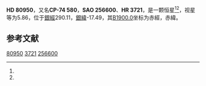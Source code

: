 {{Starbox begin
| name = HD 80950
}}
{{Starbox observe
| epoch = [[J2000.0|J2000.0]]
| constell = {{星座名待查}}<ref name=SIMBAD>{{cite web
 | url=http://simbad.u-strasbg.fr/simbad/sim-id?Ident=HR+3721
 | title=Pulsating variable Star
 | publisher=Centre de Données astronomiques de Strasbourg
 | work=SIMBAD
 | accessdate=2012-07-13
 | archive-date=2016-03-17
 | archive-url=https://web.archive.org/web/20160317123718/http://simbad.u-strasbg.fr/simbad/sim-id?Ident=HR+3721
 | dead-url=no
 }}</ref><ref name=DATA>{{cite web
 | url=http://vizier.u-strasbg.fr/viz-bin/VizieR-5?-out.add=.&-source=5050&-corr=PK=HR&-out.max=9999&HR=3721
 | title=VizieR Detailed Page
 | accessdate=2012-07-13
 | archive-date=2016-03-05
 | archive-url=https://web.archive.org/web/20160305001427/http://vizier.u-strasbg.fr/viz-bin/VizieR-5?-out.add=.&-source=5050&-corr=PK=HR&-out.max=9999&HR=3721
 | dead-url=no
 }}</ref>
| 星官 = 
| ra = {{RA|9|17|27.4}}<ref name=SIMBAD /><ref name=DATA />
| dec = {{DEC|-74|44|5}}<ref name=SIMBAD /><ref name=DATA />
| appmag_v = 5.86<ref name=SIMBAD /><ref name=DATA />
}}
{{Starbox character
| class = A0V<ref name=SIMBAD /><ref name=DATA />
| b-v = -0.02<ref name=SIMBAD /><ref name=DATA />
| u-b = -0.04<ref name=SIMBAD /><ref name=DATA />
| r-i = <ref name=SIMBAD /><ref name=DATA />
| variable = 
}}
{{Starbox astrometry
| radial_v = -0.04
| prop_mo_ra = 
| parallax = 
| p_error = 
}}
{{Starbox catalog
| names =CP-74 580，[[SAO星表|SAO]] 256600，[[HD星表|HD]] 80950，[[HR星表|HR]] 3721}}
{{Starbox reference |Simbad=HR+3721}}
{{Starbox end}}

'''HD 80950'''，又名'''CP-74 580'''，'''SAO 256600'''、'''HR 3721'''，是一颗恒星<ref name=SIMBAD /><ref name=DATA />，视星等为5.86，位于[[銀道座標系|銀經]]290.11，[[銀道座標系|銀緯]]-17.49，其[[B1900.0|B1900.0]]坐标为赤經{{RA|9|17|35.3}}，赤緯{{DEC|-74|-17.49|46}}。

== 参考文献 ==
{{reflist}}

{{star-stub}}

[[Category:HD和HDE天體|80950]]
[[Category:HR天體|3721]]
[[Category:SAO天體|256600]]